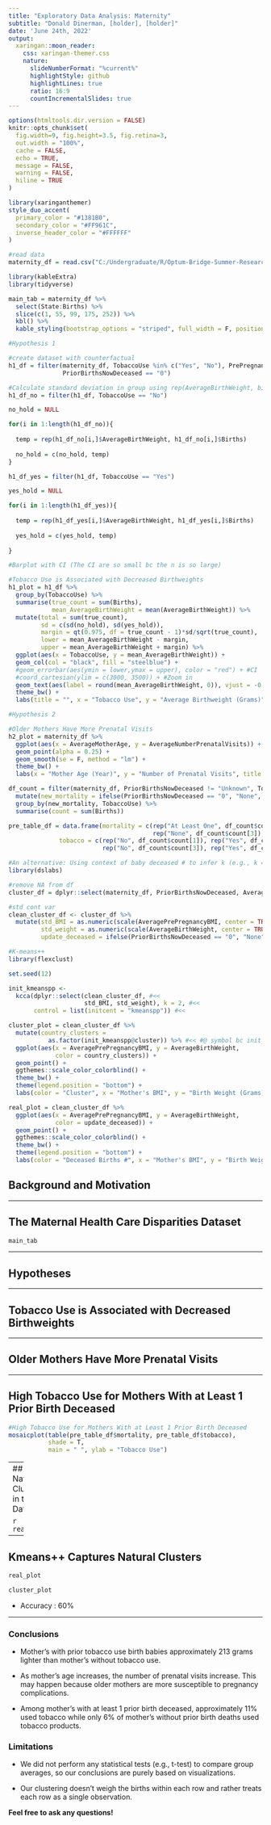 ```yaml
---
title: "Exploratory Data Analysis: Maternity"
subtitle: "Donald Dinerman, [holder], [holder]"  
date: 'June 24th, 2022'
output:
  xaringan::moon_reader:
    css: xaringan-themer.css
    nature:
      slideNumberFormat: "%current%"
      highlightStyle: github
      highlightLines: true
      ratio: 16:9
      countIncrementalSlides: true
---
```


```r
options(htmltools.dir.version = FALSE)
knitr::opts_chunk$set(
  fig.width=9, fig.height=3.5, fig.retina=3,
  out.width = "100%",
  cache = FALSE,
  echo = TRUE,
  message = FALSE, 
  warning = FALSE,
  hiline = TRUE
)
```

```r
library(xaringanthemer)
style_duo_accent(
  primary_color = "#1381B0",
  secondary_color = "#FF961C",
  inverse_header_color = "#FFFFFF"
)
```






```r
#read data
maternity_df = read.csv("C:/Undergraduate/R/Optum-Bridge-Summer-Research/EDA Project/maternity.csv")
```

```r
library(kableExtra)
library(tidyverse)

main_tab = maternity_df %>% 
  select(State:Births) %>% 
  slice(c(1, 55, 99, 175, 252)) %>%  
  kbl() %>% 
  kable_styling(bootstrap_options = "striped", full_width = F, position = "center")
```

```r
#Hypothesis 1

#create dataset with counterfactual
h1_df = filter(maternity_df, TobaccoUse %in% c("Yes", "No"), PrePregnancyDiabetes == "No", PrePregnancyHypertension == "No",
               PriorBirthsNowDeceased == "0")

#Calculate standard deviation in group using rep(AverageBirthWeight, births)
h1_df_no = filter(h1_df, TobaccoUse == "No")

no_hold = NULL

for(i in 1:length(h1_df_no)){
  
  temp = rep(h1_df_no[i,]$AverageBirthWeight, h1_df_no[i,]$Births)
  
  no_hold = c(no_hold, temp)  
}

h1_df_yes = filter(h1_df, TobaccoUse == "Yes")

yes_hold = NULL

for(i in 1:length(h1_df_yes)){
  
  temp = rep(h1_df_yes[i,]$AverageBirthWeight, h1_df_yes[i,]$Births)
  
  yes_hold = c(yes_hold, temp)
  
}

#Barplot with CI (The CI are so small bc the n is so large)

#Tobacco Use is Associated with Decreased Birthweights
h1_plot = h1_df %>%
  group_by(TobaccoUse) %>%
  summarise(true_count = sum(Births), 
            mean_AverageBirthWeight = mean(AverageBirthWeight)) %>%
  mutate(total = sum(true_count),
         sd = c(sd(no_hold), sd(yes_hold)),
         margin = qt(0.975, df = true_count - 1)*sd/sqrt(true_count),
         lower = mean_AverageBirthWeight - margin,
         upper = mean_AverageBirthWeight + margin) %>%
  ggplot(aes(x = TobaccoUse, y = mean_AverageBirthWeight)) +
  geom_col(col = "black", fill = "steelblue") +
  #geom_errorbar(aes(ymin = lower,ymax = upper), color = "red") + #CI
  #coord_cartesian(ylim = c(3000, 3500)) + #Zoom in
  geom_text(aes(label = round(mean_AverageBirthWeight, 0)), vjust = -0.25) + #text label
  theme_bw() + 
  labs(title = "", x = "Tobacco Use", y = "Average Birthweight (Grams)") 
```

```r
#Hypothesis 2

#Older Mothers Have More Prenatal Visits
h2_plot = maternity_df %>%
  ggplot(aes(x = AverageMotherAge, y = AverageNumberPrenatalVisits)) +
  geom_point(alpha = 0.25) +
  geom_smooth(se = F, method = "lm") +
  theme_bw() +
  labs(x = "Mother Age (Year)", y = "Number of Prenatal Visits", title = "") 
```

```r
df_count = filter(maternity_df, PriorBirthsNowDeceased != "Unknown", TobaccoUse != "Unknown") %>%
  mutate(new_mortality = ifelse(PriorBirthsNowDeceased == "0", "None", "At least One")) %>%
  group_by(new_mortality, TobaccoUse) %>%
  summarise(count = sum(Births))

pre_table_df = data.frame(mortality = c(rep("At Least One", df_count$count[1]), rep("At Least One", df_count$count[2]), 
                                        rep("None", df_count$count[3]), rep("None", df_count$count[4])),
              tobacco = c(rep("No", df_count$count[1]), rep("Yes", df_count$count[2]), 
                          rep("No", df_count$count[3]), rep("Yes", df_count$count[4])))

```




```r
#An alternative: Using context of baby deceased # to infer k (e.g., k = 2 bc 2 groups of deceased births)
library(dslabs)

#remove NA from df
cluster_df = dplyr::select(maternity_df, PriorBirthsNowDeceased, AveragePrePregnancyBMI, AverageBirthWeight) %>%  drop_na()

#std cont var
clean_cluster_df <- cluster_df %>%
  mutate(std_BMI = as.numeric(scale(AveragePrePregnancyBMI, center = TRUE, scale = TRUE)), #<<
         std_weight = as.numeric(scale(AverageBirthWeight, center = TRUE, scale = TRUE)),
         update_deceased = ifelse(PriorBirthsNowDeceased == "0", "None", "At Least One")) #<<

#K-means++
library(flexclust)

set.seed(12)

init_kmeanspp <- 
  kcca(dplyr::select(clean_cluster_df, #<<
                     std_BMI, std_weight), k = 2, #<<
       control = list(initcent = "kmeanspp")) #<<

cluster_plot = clean_cluster_df %>%
  mutate(country_clusters = 
           as.factor(init_kmeanspp@cluster)) %>% #<< #@ symbol bc init_kmeanspp is an s4 object
  ggplot(aes(x = AveragePrePregnancyBMI, y = AverageBirthWeight,
             color = country_clusters)) +
  geom_point() + 
  ggthemes::scale_color_colorblind() +
  theme_bw() +
  theme(legend.position = "bottom") +
  labs(color = "Cluster", x = "Mother's BMI", y = "Birth Weight (Grams)")

real_plot = clean_cluster_df %>%
  ggplot(aes(x = AveragePrePregnancyBMI, y = AverageBirthWeight,
             color = update_deceased)) +
  geom_point() +
  ggthemes::scale_color_colorblind() +
  theme_bw() +
  theme(legend.position = "bottom") +
  labs(color = "Deceased Births #", x = "Mother's BMI", y = "Birth Weight (Grams)")
```


## Background and Motivation





---


## The Maternal Health Care Disparities Dataset


```r
main_tab
```

---

## Hypotheses





---

## Tobacco Use is Associated with Decreased Birthweights





---


## Older Mothers Have More Prenatal Visits




---

## High Tobacco Use for Mothers With at Least 1 Prior Birth Deceased


```r
#High Tobacco Use for Mothers With at Least 1 Prior Birth Deceased
mosaicplot(table(pre_table_df$mortality, pre_table_df$tobacco),
           shade = T,
           main = " ", ylab = "Tobacco Use")
```



---
## Natural Clusters in the Data


```r
real_plot
```





---


## Kmeans++ Captures Natural Clusters 


```r
real_plot

cluster_plot
```

- Accuracy : 60%






---


### Conclusions

- Mother's with prior tobacco use birth babies approximately 213 grams lighter than mother's without tobacco use.

- As mother's age increases, the number of prenatal visits increase. This may happen because older mothers are more susceptible to pregnancy complications.

- Among mother's with at least 1 prior birth deceased, approximately 11% used tobacco while only 6% of mother's without prior birth deaths used tobacco products.

### Limitations

- We did not perform any statistical tests (e.g., t-test) to compare group averages, so our conclusions are purely based on visualizations.

- Our clustering doesn't weigh the births within each row and rather treats each row as a single observation.

**Feel free to ask any questions!**








